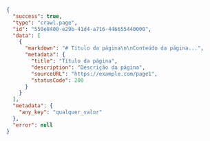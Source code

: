 ```json
{
  "success": true,
  "type": "crawl.page", 
  "id": "550e8400-e29b-41d4-a716-446655440000",
  "data": [
    {
      "markdown": "# Título da página\n\nConteúdo da página...",
      "metadata": {
        "title": "Título da página",
        "description": "Descrição da página",
        "sourceURL": "https://example.com/page1",
        "statusCode": 200
      }
    }
  ],
  "metadata": {
    "any_key": "qualquer_valor"
  },
  "error": null
}
```
